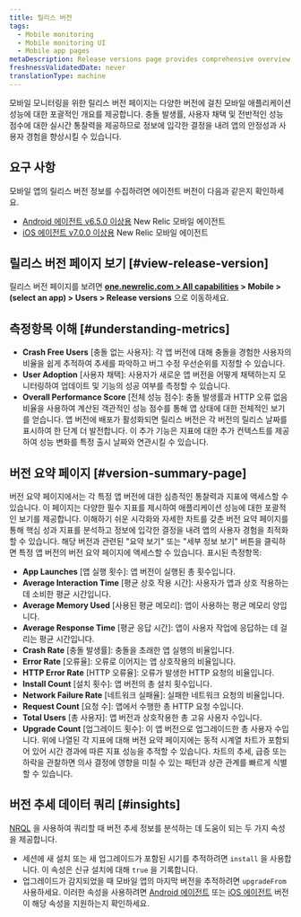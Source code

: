 ```yaml
---
title: 릴리스 버전
tags:
  - Mobile monitoring
  - Mobile monitoring UI
  - Mobile app pages
metaDescription: Release versions page provides comprehensive overview of their mobile application's performance across different versions.
freshnessValidatedDate: never
translationType: machine
---
```


모바일 모니터링을 위한 릴리스 버전 페이지는 다양한 버전에 걸친 모바일 애플리케이션 성능에 대한 포괄적인 개요를 제공합니다. 충돌 발생률, 사용자 채택 및 전반적인 성능 점수에 대한 실시간 통찰력을 제공하므로 정보에 입각한 결정을 내려 앱의 안정성과 사용자 경험을 향상시킬 수 있습니다.

## 요구 사항

모바일 앱의 릴리스 버전 정보를 수집하려면 에이전트 버전이 다음과 같은지 확인하세요.

* [Android 에이전트 v6.5.0 이상용](/docs/release-notes/mobile-release-notes/android-release-notes/) New Relic 모바일 에이전트
* [iOS 에이전트 v7.0.0 이상용](/docs/release-notes/mobile-release-notes/ios-release-notes/) New Relic 모바일 에이전트

## 릴리스 버전 페이지 보기 [#view-release-version]

릴리스 버전 페이지를 보려면 **[one.newrelic.com > All capabilities](https://one.newrelic.com/all-capabilities) > Mobile > (select an app) > Users > Release versions** 으로 이동하세요.

## 측정항목 이해 [#understanding-metrics]

* **Crash Free Users** \[충돌 없는 사용자]: 각 앱 버전에 대해 충돌을 경험한 사용자의 비율을 쉽게 추적하여 추세를 파악하고 버그 수정 우선순위를 지정할 수 있습니다.
* **User Adoption** \[사용자 채택]: 사용자가 새로운 앱 버전을 어떻게 채택하는지 모니터링하여 업데이트 및 기능의 성공 여부를 측정할 수 있습니다.
* **Overall Performance Score** \[전체 성능 점수]: 충돌 발생률과 HTTP 오류 없음 비율을 사용하여 계산된 객관적인 성능 점수를 통해 앱 상태에 대한 전체적인 보기를 얻습니다. 앱 버전에 배포가 활성화되면 릴리스 버전은 각 버전의 릴리스 날짜를 표시하여 한 단계 더 발전합니다. 이 추가 기능은 지표에 대한 추가 컨텍스트를 제공하여 성능 변화를 특정 출시 날짜와 연관시킬 수 있습니다.

## 버전 요약 페이지 [#version-summary-page]

버전 요약 페이지에서는 각 특정 앱 버전에 대한 심층적인 통찰력과 지표에 액세스할 수 있습니다. 이 페이지는 다양한 필수 지표를 제시하여 애플리케이션 성능에 대한 포괄적인 보기를 제공합니다. 이해하기 쉬운 시각화와 자세한 차트를 갖춘 버전 요약 페이지를 통해 핵심 성과 지표를 분석하고 정보에 입각한 결정을 내려 앱의 사용자 경험을 최적화할 수 있습니다. 해당 버전과 관련된 "요약 보기" 또는 "세부 정보 보기" 버튼을 클릭하면 특정 앱 버전의 버전 요약 페이지에 액세스할 수 있습니다. 표시된 측정항목:

* **App Launches** \[앱 실행 횟수]: 앱 버전이 실행된 총 횟수입니다.
* **Average Interaction Time** \[평균 상호 작용 시간]: 사용자가 앱과 상호 작용하는 데 소비한 평균 시간입니다.
* **Average Memory Used** \[사용된 평균 메모리]: 앱이 사용하는 평균 메모리 양입니다.
* **Average Response Time** \[평균 응답 시간]: 앱이 사용자 작업에 응답하는 데 걸리는 평균 시간입니다.
* **Crash Rate** \[충돌 발생률]: 충돌을 초래한 앱 실행의 비율입니다.
* **Error Rate** \[오류율]: 오류로 이어지는 앱 상호작용의 비율입니다.
* **HTTP Error Rate** \[HTTP 오류율]: 오류가 발생한 HTTP 요청의 비율입니다.
* **Install Count** \[설치 횟수]: 앱 버전의 총 설치 횟수입니다.
* **Network Failure Rate** \[네트워크 실패율]: 실패한 네트워크 요청의 비율입니다.
* **Request Count** \[요청 수]: 앱에서 수행한 총 HTTP 요청 수입니다.
* **Total Users** \[총 사용자]: 앱 버전과 상호작용한 총 고유 사용자 수입니다.
* **Upgrade Count** \[업그레이드 횟수]: 이 앱 버전으로 업그레이드한 총 사용자 수입니다. 위에 나열된 각 지표에 대해 버전 요약 페이지에는 동적 시계열 차트가 포함되어 있어 시간 경과에 따른 지표 성능을 추적할 수 있습니다. 차트의 추세, 급증 또는 하락을 관찰하면 의사 결정에 영향을 미칠 수 있는 패턴과 상관 관계를 빠르게 식별할 수 있습니다.

## 버전 추세 데이터 쿼리 [#insights]

[NRQL](/docs/query-data/nrql-new-relic-query-language/getting-started/introduction-nrql) 을 사용하여 쿼리할 때 버전 추세 정보를 분석하는 데 도움이 되는 두 가지 속성을 제공합니다.

* 세션에 새 설치 또는 새 업그레이드가 포함된 시기를 추적하려면 `install` 을 사용합니다. 이 속성은 신규 설치에 대해 `true` 을 기록합니다.
* 업그레이드가 감지되었을 때 모바일 앱의 마지막 버전을 추적하려면 `upgradeFrom` 사용하세요. 이러한 속성을 사용하려면 [Android 에이전트](/docs/release-notes/mobile-release-notes/android-release-notes/) 또는 [iOS 에이전트](/docs/release-notes/mobile-release-notes/ios-release-notes/) 버전이 해당 속성을 지원하는지 확인하세요.